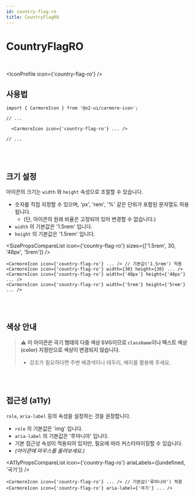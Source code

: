 ```yaml
---
id: country-flag-ro
title: CountryFlagRO
---
```




# CountryFlagRO

<br />

<IconProfile icon={'country-flag-ro'} />

## 사용법

```tsx
import { CarmoreIcon } from '@o2-ui/carmore-icon';

// ...

  <CarmoreIcon icon={'country-flag-ro'} ... />

// ...
```

<br />
<br />

## 크기 설정

아이콘의 크기는 `width` 와 `height` 속성으로 조절할 수 있습니다.

- 숫자를 직접 지정할 수 있으며, 'px', 'rem', '%' 같은 단위가 포함된 문자열도 허용됩니다.
  - (단, 아이콘의 원래 비율은 고정되어 있어 변경할 수 없습니다.)
- `width` 의 기본값은 '1.5rem' 입니다.
- `height` 의 기본값은 '1.5rem' 입니다.

<SizePropsCompareList icon={'country-flag-ro'} sizes={['1.5rem', 30, '48px', '5rem']} />

```tsx
<CarmoreIcon icon={'country-flag-ro'} ... /> // 기본값('1.5rem') 적용
<CarmoreIcon icon={'country-flag-ro'} width={30} height={30} ... />
<CarmoreIcon icon={'country-flag-ro'} width={'48px'} height={'48px'} ... />
<CarmoreIcon icon={'country-flag-ro'} width={'5rem'} height={'5rem'} ... />
```

<br />
<br />

## 색상 안내

> ⚠️ <b>이 아이콘은 국기 형태의 다중 색상 SVG이므로 `className`이나 텍스트 색상(color) 지정만으로 색상이 변경되지 않습니다. </b>
>
> - 강조가 필요하다면 주변 배경색이나 테두리, 배지를 활용해 주세요.

<br />
<br />

## 접근성 (a11y)

`role`, `aria-label` 등의 속성을 설정하는 것을 권장합니다.

- `role` 의 기본값은 'img' 입니다.
- `aria-label` 의 기본값은 '루마니아' 입니다.
- 기본 접근성 속성이 적용되어 있지만, 필요에 따라 커스터마이징할 수 있습니다.
- _(아이콘에 마우스를 올려보세요.)_

<A11yPropsCompareList icon={'country-flag-ro'} ariaLabels={[undefined, '국기']} />

```tsx
<CarmoreIcon icon={'country-flag-ro'} ... /> // 기본값('루마니아') 적용
<CarmoreIcon icon={'country-flag-ro'} aria-label={'국기'} ... />
```
